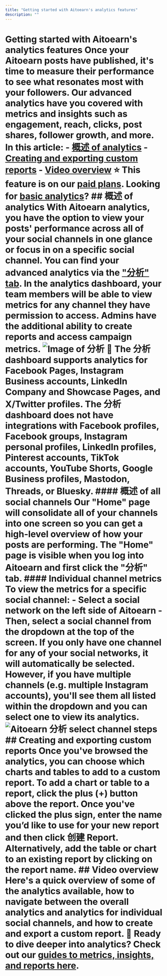 ```yaml
---
title: "Getting started with Aitoearn's analytics features"
description: ""
---
```


# Getting started with Aitoearn's analytics features Once your Aitoearn posts have published, it's time to measure their performance to see what resonates most with your followers. Our advanced analytics have you covered with metrics and insights such as engagement, reach, clicks, post shares, follower growth, and more. In this article: - [概述 of analytics](#h_01GEF6BSD9JD8CQE4QCB4EXJ5Q) - [Creating and exporting custom reports](#01GEFXGP5F1BQ3ZXS3EP76EWBJ) - [Video overview](#h_01GEF750HY7HE5AQDQCTZFCMEW) ⭐️ This feature is on our [paid plans](https://aitoearn.helpscoutdocs.com/article/595-features-available-on-each-aitoearn-plan). Looking for [basic analytics](https://support.aitoearn.com//support.aitoearn.com/article/517-insights-on-shared-posts-within-your-publishing-dashboard)? ## 概述 of analytics With Aitoearn analytics, you have the option to view your posts' performance across all of your social channels in one glance or focus in on a specific social channel. You can find your advanced analytics via the ["分析" tab](https://analyze.aitoearn.com/). In the analytics dashboard, your team members will be able to view metrics for any channel they have permission to access. Admins have the additional ability to create reports and access campaign metrics. ![Image of 分析 ](//d33v4339jhl8k0.cloudfront.net/docs/assets/64cb6cf86d4a3e191f237e66/images/661ff33ee3488c2f1a5b0893/file-0IsraWyshv.jpg) 📝 The 分析 dashboard supports analytics for **Facebook Pages, Instagram Business accounts, LinkedIn Company and Showcase Pages, and X/Twitter profiles**. The 分析 dashboard does not have integrations with Facebook profiles, Facebook groups, Instagram personal profiles, LinkedIn profiles, Pinterest accounts, TikTok accounts, YouTube Shorts, Google Business profiles, Mastodon, Threads, or Bluesky. #### 概述 of all social channels Our "Home" page will consolidate all of your channels into one screen so you can get a high-level overview of how your posts are performing. The "Home" page is visible when you log into Aitoearn and first click the "分析" tab. #### Individual channel metrics To view the metrics for a specific social channel: - Select a social network on the left side of Aitoearn - Then, select a social channel from the dropdown at the top of the screen. If you only have one channel for any of your social networks, it will automatically be selected. However, if you have multiple channels (e.g. multiple Instagram accounts), you'll see them all listed within the dropdown and you can select one to view its analytics. ![Aitoearn 分析 select channel steps](//d33v4339jhl8k0.cloudfront.net/docs/assets/64cb6cf86d4a3e191f237e66/images/661ff616734e0c0c779a5cf9/file-LMpW4ePB3Z.jpg) ## Creating and exporting custom reports Once you've browsed the analytics, you can choose which charts and tables to add to a custom report. To add a chart or table to a report, click the plus (+) button above the report. Once you've clicked the plus sign, enter the name you’d like to use for your new report and then click 创建 Report. Alternatively, add the table or chart to an existing report by clicking on the report name. ## Video overview Here's a quick overview of some of the analytics available, how to navigate between the overall analytics and analytics for individual social channels, and how to create and export a custom report. **📝 Ready to dive deeper into analytics?** Check out our [guides to metrics, insights, and reports here](https://aitoearn.helpscoutdocs.com/category/6-analytics).